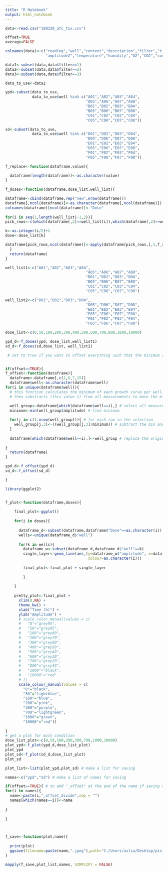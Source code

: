 ---
title: "R Notebook"
output: html_notebook
---

```{r}

data<-read.csv("180320_aTc_tox.csv")

offset=TRUE
average=FALSE


```

```{r}
colnames(data)<-c("reading","well","content","description","filter","time","amplitude","phase",
                  "amplitude2","temperature","humidity","O2","CO2","comments")

data1<-subset(data,data$filter==1)
data2<-subset(data,data$filter==2)
data3<-subset(data,data$filter==3)

data_to_use<-data2

ypd<-subset(data_to_use,
            data_to_use$well %in% c("A01","A02","A03","A04",
                                    "A05","A06","A07","A08",
                                    "B01","B02","B03","B04",
                                    "B05","B06","B07","B08",
                                    "C01","C02","C03","C04",
                                    "C05","C06","C07","C08"))

sd<-subset(data_to_use,
            data_to_use$well %in% c("D01","D02","D03","D04",
                                    "D05","D06","D07","D08",
                                    "E01","E02","E03","E04",
                                    "E05","E06","E07","E08",
                                    "F01","F02","F03","F04",
                                    "F05","F06","F07","F08"))

f_replace<-function(dataframe,value){
 
  dataframe[length(dataframe)]<-as.character(value)
}

f_doses<-function(dataframe,dose_list,well_list){

dataframe<-cbind(dataframe,rep("new",nrow(dataframe)))
dataframe[,ncol(dataframe)]<-as.character(dataframe[,ncol(dataframe)])
colnames(dataframe)[ncol(dataframe)]<-"Dose"
  
for(i in seq(1,length(well_list)-1,2)){ 
pick_rows<-c(which(dataframe[,2]==well_list[i]),which(dataframe[,2]==well_list[i+1]))

k<-as.integer(i/2)+1
dose<-dose_list[k]

dataframe[pick_rows,ncol(dataframe)]<-apply(dataframe[pick_rows,],1,f_replace, value=dose)
  }
  return(dataframe)
}

well_list1<-c("A01","A02","A03","A04",
                                    "A05","A06","A07","A08",
                                    "B01","B02","B03","B04",
                                    "B05","B06","B07","B08",
                                    "C01","C02","C03","C04",
                                    "C05","C06","C07","C08")

well_list2<-c("D01","D02","D03","D04",
                                    "D05","D06","D07","D08",
                                    "E01","E02","E03","E04",
                                    "E05","E06","E07","E08",
                                    "F01","F02","F03","F04",
                                    "F05","F06","F07","F08")

dose_list<-c(0,50,100,200,300,400,500,600,700,800,1000,10000)

ypd_d<-f_doses(ypd, dose_list,well_list1)
sd_d<-f_doses(sd,dose_list, well_list2)
```


```{r}
 # set to true if you want to offset everything such that the minimum of all the curves will be 1.  


if(offset==TRUE){
f_offset<-function(dataframe){
  dataframe<-dataframe[,c(2,6,7,15)]
  dataframe$well<-as.character(dataframe$well)
for(i in unique(dataframe$well)){ 
  # this function calculates the minimum of each growth curve per well.
  # then substracts (this value-1) from all measurements to move the min of the curve to 1.

  well_group<-dataframe[which(dataframe$well==i),] # select all measurements of a given well
  minimum<-min(well_group$amplitude) # find minimum
 
  for(j in c(1:nrow(well_group))){ # for each row in the selection
    well_group[j,3]<-((well_group[j,3]/minimum)) # subtract the min and add 1.
  }
  
  dataframe[which(dataframe$well==i),]<-well_group # replace the original dataframe with these new values.
  
}
  return(dataframe)
}

ypd_d<-f_offset(ypd_d)
sd_d<-f_offset(sd_d)

}
```


```{r}
library(ggplot2)


f_plot<-function(dataframe,doses){
 
    final_plot<-ggplot()
    
    for(i in doses){
      
      dataframe_d<-subset(dataframe,dataframe$"Dose"==as.character(i))
      wells<-unique(dataframe_d$"well")
      
      for(k in wells){
        dataframe_w<-subset(dataframe_d,dataframe_d$"well"==k)
        single_layer<-geom_line(aes_(y=dataframe_w$"amplitude", x=dataframe_w$"time",
                                     colour=as.character(i)))
        
        final_plot<-final_plot + single_layer
      
        }
      
    }
      
    pretty_plot<-final_plot +
      xlim(0,NA) +
      theme_bw() +
      xlab("Time (h)") +
      ylab("Amplitude") +
      # scale_color_manual(values = c(
      #   "0"="grey95",
      #   "50"="grey85",
      #   "100"="grey80",
      #   "200"="grey70",
      #   "300"="grey60",
      #   "400"="grey50",
      #   "500"="grey40",
      #   "600"="grey30",
      #   "700"="grey20",
      #   "800"="grey10",
      #   "1000"="black",
      #   "10000"="red"
      # ))
      scale_colour_manual(values = c(
        "0"="black",
        "50"="lightblue",
        "100"="blue",
        "200"="pink",
        "300"="purple",
        "700"="lightgreen",
        "1000"="green",
        "10000"="red"))
  
}
# get a plot for each condition
dose_list_plot<-c(0,50,100,200,300,700,1000,10000)
plot_ypd<-f_plot(ypd_d,dose_list_plot)
plot_ypd
plot_sd<-f_plot(sd_d,dose_list_plot)
plot_sd

plot_list<-list(plot_ypd,plot_sd) # make a list for saving

names<-c("ypd","sd") # make a list of names for saving

if(offset==TRUE){ # to add "_offset" at the end of the name if saving offset data
for(i in names){
  name<-paste(i,"_offset_divide",sep = "")
  names[which(names==i)]<-name
  
}
  
}



f_save<-function(plot,name){
  
  print(plot)
  ggsave(filename=paste(name,".jpeg"),path="C:/Users/aslia/Desktop/pisi/ETH/master project/labbook/plots/march18/180321_aTc_tox_biolector", height=10, width=15, units = "cm")
}

mapply(f_save,plot_list,names, SIMPLIFY = FALSE)

```


```{r}

```

